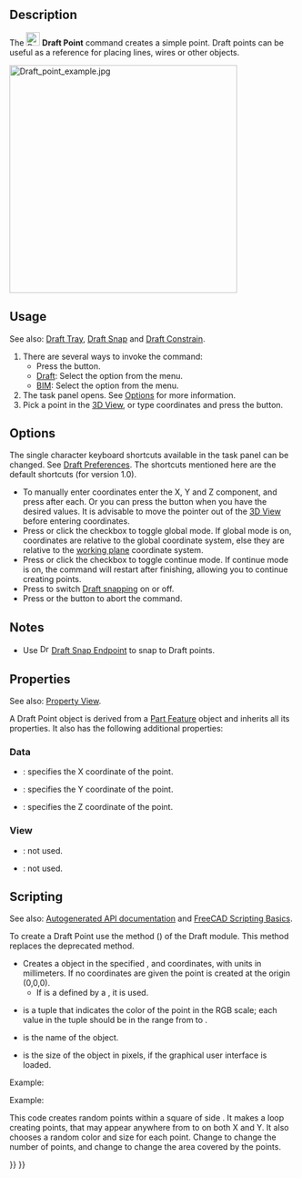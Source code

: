 <languages/>
<translate>

<!--T:16-->
{{Docnav
|[[Draft_BezCurve|BezCurve]]
|[[Draft_Facebinder|Facebinder]]
|[[Draft_Workbench|Draft]]
|IconL=Draft_BezCurve.svg 
|IconR=Draft_Facebinder.svg 
|IconC=Workbench_Draft.svg
}}

<!--T:1-->
{{GuiCommand
|Name=Draft Point
|MenuLocation=Drafting → Point<br>2D Drafting → Point
|Workbenches=[[Draft_Workbench|Draft]], [[BIM_Workbench|BIM]]
|Version=0.7
}}

==Description== <!--T:2-->

<!--T:3-->
The [[Image:Draft_Point.svg|24px]] '''Draft Point''' command creates a simple point. Draft points can be useful as a reference for placing lines, wires or other objects.

</translate>
[[Image:Draft_point_example.jpg|400px]]
<translate>

==Usage== <!--T:5-->

<!--T:21-->
See also: [[Draft_Tray|Draft Tray]], [[Draft_Snap|Draft Snap]] and [[Draft_Constrain|Draft Constrain]].

<!--T:6-->
# There are several ways to invoke the command:
#* Press the {{Button|[[Image:Draft_Point.svg|16px]] [[Draft_Point|Point]]}} button.
#* [[Draft_Workbench|Draft]]: Select the {{MenuCommand|Drafting → [[Image:Draft_Point.svg|16px]] Point}} option from the menu.
#* [[BIM_Workbench|BIM]]: Select the {{MenuCommand|2D Drafting → [[Image:Draft_Point.svg|16px]] Point}} option from the menu.
# The {{MenuCommand|Point}} task panel opens. See [[#Options|Options]] for more information.
# Pick a point in the [[3D_View|3D View]], or type coordinates and press the {{Button|[[Image:Draft_AddPoint.svg|16px]] Enter Point}} button.

==Options== <!--T:7-->

<!--T:22-->
The single character keyboard shortcuts available in the task panel can be changed. See [[Draft_Preferences|Draft Preferences]]. The shortcuts mentioned here are the default shortcuts (for version 1.0).

<!--T:8-->
* To manually enter coordinates enter the X, Y and Z component, and press {{KEY|Enter}} after each. Or you can press the {{Button|[[Image:Draft_AddPoint.svg|16px]] Enter Point}} button when you have the desired values. It is advisable to move the pointer out of the [[3D_View|3D View]] before entering coordinates.
* Press {{KEY|G}} or click the {{MenuCommand|Global}} checkbox to toggle global mode. If global mode is on, coordinates are relative to the global coordinate system, else they are relative to the [[Draft_SelectPlane|working plane]] coordinate system.
* Press {{KEY|N}} or click the {{MenuCommand|Continue}} checkbox to toggle continue mode. If continue mode is on, the command will restart after finishing, allowing you to continue creating points.
* Press {{KEY|S}} to switch [[Draft_Snap|Draft snapping]] on or off.
* Press {{KEY|Esc}} or the {{Button|Close}} button to abort the command.

==Notes== <!--T:34-->

<!--T:35-->
* Use [[Image:Draft_Snap_Endpoint.svg|16px]] [[Draft_Snap_Endpoint|Draft Snap Endpoint]] to snap to Draft points.

==Properties== <!--T:9-->

<!--T:23-->
See also: [[Property_View|Property View]].

<!--T:24-->
A Draft Point object is derived from a [[Part_Feature|Part Feature]] object and inherits all its properties. It also has the following additional properties:

===Data=== <!--T:25-->

<!--T:26-->
{{TitleProperty|Draft}}

<!--T:10-->
* {{PropertyData|X|Distance}}: specifies the X coordinate of the point.
* {{PropertyData|Y|Distance}}: specifies the Y coordinate of the point.
* {{PropertyData|Z|Distance}}: specifies the Z coordinate of the point.

===View=== <!--T:27-->

<!--T:28-->
{{TitleProperty|Draft}}

<!--T:29-->
* {{PropertyView|Pattern|Enumeration|Hidden}}: not used.
* {{PropertyView|Pattern Size|Float|Hidden}}: not used.

==Scripting== <!--T:30-->

<!--T:11-->
See also: [https://freecad.github.io/SourceDoc/ Autogenerated API documentation] and [[FreeCAD Scripting Basics|FreeCAD Scripting Basics]].

<!--T:12-->
To create a Draft Point use the {{incode|make_point}} method ({{Version|0.19}}) of the Draft module. This method replaces the deprecated {{incode|makePoint}} method.

</translate>
{{Code|code=
point = make_point(X=0, Y=0, Z=0, color=None, name="Point", point_size=5)
point = make_point(point, Y=0, Z=0, color=None, name="Point", point_size=5)
}}
<translate>

<!--T:13-->
* Creates a {{incode|point}} object in the specified {{incode|X}}, {{incode|Y}} and {{incode|Z}} coordinates, with units in millimeters. If no coordinates are given the point is created at the origin (0,0,0).
** If {{incode|X}} is a {{incode|point}} defined by a {{incode|FreeCAD.Vector}}, it is used.
* {{incode|color}} is a tuple {{incode|(R, G, B)}} that indicates the color of the point in the RGB scale; each value in the tuple should be in the range from {{incode|0}} to {{incode|1}}.
* {{incode|name}} is the name of the object.
* {{incode|point_size}} is the size of the object in pixels, if the graphical user interface is loaded.

<!--T:19-->
Example:

</translate>
{{Code|code=
import FreeCAD as App
import Draft

doc = App.newDocument()

point1 = Draft.make_point(1600, 1400, 0)

p2 = App.Vector(-3200, 1800, 0)
point2 = Draft.make_point(p2, color=(0.5, 0.3, 0.6), point_size=10)

doc.recompute()
}}
<translate>

<!--T:14-->
Example:

<!--T:20-->
This code creates {{incode|N}} random points within a square of side {{incode|2L}}. It makes a loop creating {{incode|N}} points, that may appear anywhere from {{incode|-L}} to {{incode|+L}} on both X and Y. It also chooses a random color and size for each point. Change {{incode|N}} to change the number of points, and change {{incode|L}} to change the area covered by the points.

</translate>
{{Code|code=
import random
import FreeCAD as App
import Draft

doc = App.newDocument()

L = 1000
centered = App.Placement(App.Vector(-L, -L, 0), App.Rotation())
rectangle = Draft.make_rectangle(2*L, 2*L, placement=centered)

N = 10
for i in range(N):
    x = 2*L*random.random() - L
    y = 2*L*random.random() - L
    z = 0
    r = random.random()
    g = random.random()
    b = random.random()
    size = 15*random.random() + 5
    Draft.make_point(x, y, z, color=(r, g, b), point_size=size)

doc.recompute()
}}
<translate>


<!--T:15-->
{{Docnav
|[[Draft_BezCurve|BezCurve]]
|[[Draft_Facebinder|Facebinder]]
|[[Draft_Workbench|Draft]]
|IconL=Draft_BezCurve.svg 
|IconR=Draft_Facebinder.svg 
|IconC=Workbench_Draft.svg
}}

</translate>
{{Draft Tools navi{{#translation:}}}}
{{Userdocnavi{{#translation:}}}}